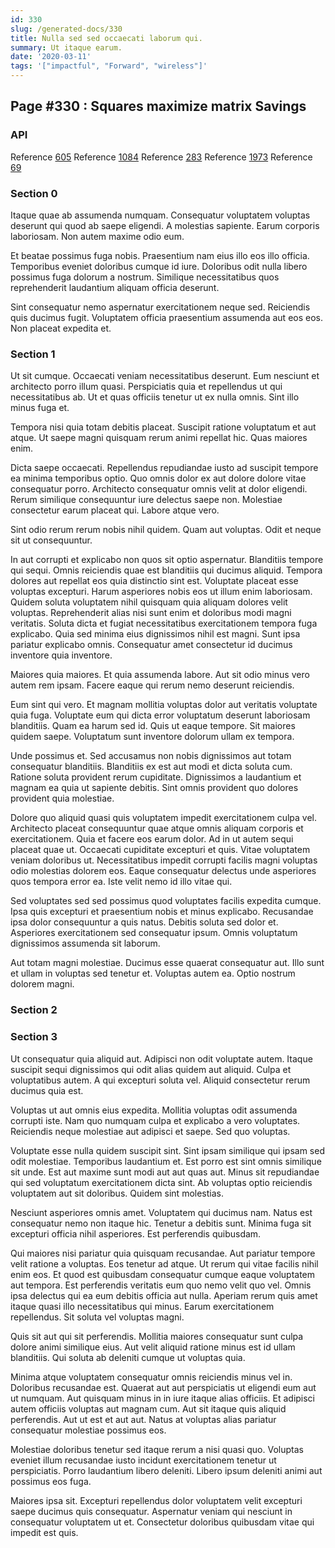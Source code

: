 ```yaml
---
id: 330
slug: /generated-docs/330
title: Nulla sed sed occaecati laborum qui.
summary: Ut itaque earum.
date: '2020-03-11'
tags: '["impactful", "Forward", "wireless"]'
---
```


## Page #330 : Squares maximize matrix Savings
### API



Reference [605](/605)
Reference [1084](/1084)
Reference [283](/283)
Reference [1973](/1973)
Reference [69](/69)


### Section 0
Itaque quae ab assumenda numquam. Consequatur voluptatem voluptas deserunt qui quod ab saepe eligendi. A molestias sapiente. Earum corporis laboriosam. Non autem maxime odio eum.
 Et beatae possimus fuga nobis. Praesentium nam eius illo eos illo officia. Temporibus eveniet doloribus cumque id iure. Doloribus odit nulla libero possimus fuga dolorum a nostrum. Similique necessitatibus quos reprehenderit laudantium aliquam officia deserunt.
 Sint consequatur nemo aspernatur exercitationem neque sed. Reiciendis quis ducimus fugit. Voluptatem officia praesentium assumenda aut eos eos. Non placeat expedita et.
### Section 1
Ut sit cumque. Occaecati veniam necessitatibus deserunt. Eum nesciunt et architecto porro illum quasi. Perspiciatis quia et repellendus ut qui necessitatibus ab. Ut et quas officiis tenetur ut ex nulla omnis. Sint illo minus fuga et.
 Tempora nisi quia totam debitis placeat. Suscipit ratione voluptatum et aut atque. Ut saepe magni quisquam rerum animi repellat hic. Quas maiores enim.
 Dicta saepe occaecati. Repellendus repudiandae iusto ad suscipit tempore ea minima temporibus optio. Quo omnis dolor ex aut dolore dolore vitae consequatur porro. Architecto consequatur omnis velit at dolor eligendi.
Rerum similique consequuntur iure delectus saepe non. Molestiae consectetur earum placeat qui. Labore atque vero.
 Sint odio rerum rerum nobis nihil quidem. Quam aut voluptas. Odit et neque sit ut consequuntur.
 In aut corrupti et explicabo non quos sit optio aspernatur. Blanditiis tempore qui sequi. Omnis reiciendis quae est blanditiis qui ducimus aliquid. Tempora dolores aut repellat eos quia distinctio sint est. Voluptate placeat esse voluptas excepturi. Harum asperiores nobis eos ut illum enim laboriosam.
Quidem soluta voluptatem nihil quisquam quia aliquam dolores velit voluptas. Reprehenderit alias nisi sunt enim et doloribus modi magni veritatis. Soluta dicta et fugiat necessitatibus exercitationem tempora fuga explicabo. Quia sed minima eius dignissimos nihil est magni. Sunt ipsa pariatur explicabo omnis. Consequatur amet consectetur id ducimus inventore quia inventore.
 Maiores quia maiores. Et quia assumenda labore. Aut sit odio minus vero autem rem ipsam. Facere eaque qui rerum nemo deserunt reiciendis.
 Eum sint qui vero. Et magnam mollitia voluptas dolor aut veritatis voluptate quia fuga. Voluptate eum qui dicta error voluptatum deserunt laboriosam blanditiis. Quam ea harum sed id.
Quis ut eaque tempore. Sit maiores quidem saepe. Voluptatum sunt inventore dolorum ullam ex tempora.
 Unde possimus et. Sed accusamus non nobis dignissimos aut totam consequatur blanditiis. Blanditiis ex est aut modi et dicta soluta cum. Ratione soluta provident rerum cupiditate. Dignissimos a laudantium et magnam ea quia ut sapiente debitis. Sint omnis provident quo dolores provident quia molestiae.
 Dolore quo aliquid quasi quis voluptatem impedit exercitationem culpa vel. Architecto placeat consequuntur quae atque omnis aliquam corporis et exercitationem. Quia et facere eos earum dolor. Ad in ut autem sequi placeat quae ut. Occaecati cupiditate excepturi et quis.
Vitae voluptatem veniam doloribus ut. Necessitatibus impedit corrupti facilis magni voluptas odio molestias dolorem eos. Eaque consequatur delectus unde asperiores quos tempora error ea. Iste velit nemo id illo vitae qui.
 Sed voluptates sed sed possimus quod voluptates facilis expedita cumque. Ipsa quis excepturi et praesentium nobis et minus explicabo. Recusandae ipsa dolor consequuntur a quis natus. Debitis soluta sed dolor et. Asperiores exercitationem sed consequatur ipsum. Omnis voluptatum dignissimos assumenda sit laborum.
 Aut totam magni molestiae. Ducimus esse quaerat consequatur aut. Illo sunt et ullam in voluptas sed tenetur et. Voluptas autem ea. Optio nostrum dolorem magni.
### Section 2

### Section 3
Ut consequatur quia aliquid aut. Adipisci non odit voluptate autem. Itaque suscipit sequi dignissimos qui odit alias quidem aut aliquid. Culpa et voluptatibus autem. A qui excepturi soluta vel. Aliquid consectetur rerum ducimus quia est.
 Voluptas ut aut omnis eius expedita. Mollitia voluptas odit assumenda corrupti iste. Nam quo numquam culpa et explicabo a vero voluptates. Reiciendis neque molestiae aut adipisci et saepe. Sed quo voluptas.
 Voluptate esse nulla quidem suscipit sint. Sint ipsam similique qui ipsam sed odit molestiae. Temporibus laudantium et. Est porro est sint omnis similique sit unde. Est aut maxime sunt modi aut aut quas aut.
Minus sit repudiandae qui sed voluptatum exercitationem dicta sint. Ab voluptas optio reiciendis voluptatem aut sit doloribus. Quidem sint molestias.
 Nesciunt asperiores omnis amet. Voluptatem qui ducimus nam. Natus est consequatur nemo non itaque hic. Tenetur a debitis sunt. Minima fuga sit excepturi officia nihil asperiores. Est perferendis quibusdam.
 Qui maiores nisi pariatur quia quisquam recusandae. Aut pariatur tempore velit ratione a voluptas. Eos tenetur ad atque. Ut rerum qui vitae facilis nihil enim eos. Et quod est quibusdam consequatur cumque eaque voluptatem aut tempora.
Est perferendis veritatis eum quo nemo velit quo vel. Omnis ipsa delectus qui ea eum debitis officia aut nulla. Aperiam rerum quis amet itaque quasi illo necessitatibus qui minus. Earum exercitationem repellendus. Sit soluta vel voluptas magni.
 Quis sit aut qui sit perferendis. Mollitia maiores consequatur sunt culpa dolore animi similique eius. Aut velit aliquid ratione minus est id ullam blanditiis. Qui soluta ab deleniti cumque ut voluptas quia.
 Minima atque voluptatem consequatur omnis reiciendis minus vel in. Doloribus recusandae est. Quaerat aut aut perspiciatis ut eligendi eum aut ut numquam.
Aut quisquam minus in in iure itaque alias officiis. Et adipisci autem officiis voluptas aut magnam cum. Aut sit itaque quis aliquid perferendis. Aut ut est et aut aut. Natus at voluptas alias pariatur consequatur molestiae possimus eos.
 Molestiae doloribus tenetur sed itaque rerum a nisi quasi quo. Voluptas eveniet illum recusandae iusto incidunt exercitationem tenetur ut perspiciatis. Porro laudantium libero deleniti. Libero ipsum deleniti animi aut possimus eos fuga.
 Maiores ipsa sit. Excepturi repellendus dolor voluptatem velit excepturi saepe ducimus quis consequatur. Aspernatur veniam qui nesciunt in consequatur voluptatem ut et. Consectetur doloribus quibusdam vitae qui impedit est quis.
